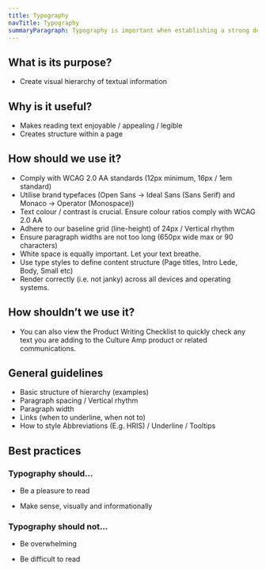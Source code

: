 ```yaml
---
title: Typography
navTitle: Typography
summaryParagraph: Typography is important when establishing a strong design system. When established, it can help to create balance and hierarchy of textual information. By creating structure within a page, text becomes enjoyable and appealing to read. We aim to ensure type within our product complies with WCAG 2.0 AA standards.
---
```



<TypographyShowcase />

## What is its purpose?

* Create visual hierarchy of textual information

## Why is it useful?

* Makes reading text enjoyable / appealing / legible
* Creates structure within a page

## How should we use it?

* Comply with WCAG 2.0 AA standards (12px minimum, 16px / 1em standard)
* Utilise brand typefaces (Open Sans → Ideal Sans (Sans Serif) and Monaco → Operator (Monospace))
* Text colour / contrast is crucial. Ensure colour ratios comply with WCAG 2.0 AA
* Adhere to our baseline grid (line-height) of 24px / Vertical rhythm
* Ensure paragraph widths are not too long (650px wide max or 90 characters)
* White space is equally important. Let your text breathe.
* Use type styles to define content structure (Page titles, Intro Lede, Body, Small etc)
* Render correctly (i.e. not janky) across all devices and operating systems.

## How shouldn’t we use it?

* You can also view the <Link to='/language/checklist'>Product Writing Checklist</Link> to quickly check any text you are adding to the Culture Amp product or related communications.

## General guidelines

* Basic structure of hierarchy (examples)
* Paragraph spacing / Vertical rhythm
* Paragraph width
* Links (when to underline, when not to)
* How to style Abbreviations (E.g. HRIS) / Underline / Tooltips

## Best practices

### Typography should...

* Be a pleasure to read

* Make sense, visually and informationally

### Typography should not...

* Be overwhelming

* Be difficult to read


